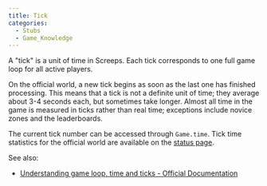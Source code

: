 ```yaml
---
title: Tick
categories:
  - Stubs
  - Game_Knowledge
---
```


A "tick" is a unit of time in Screeps. Each tick corresponds to one full game loop for all active players.

On the official world, a new tick begins as soon as the last one has finished processing. This means that a tick is not a definite unit of time; they average about 3-4 seconds each, but sometimes take longer. Almost all time in the game is measured in ticks rather than real time; exceptions include novice zones and the leaderboards.

The current tick number can be accessed through `Game.time`. Tick time statistics for the official world are available on the [status page](https://status.screeps.com/).

See also:
- [Understanding game loop, time and ticks - Official Documentation](https://docs.screeps.com/game-loop.html)
